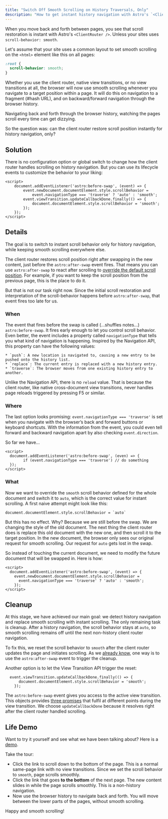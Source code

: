 ```yaml
---
title: "Switch Off Smooth Scrolling on History Traversals, Only"
description: "How to get instant history navigation with Astro's `<ClientRouter />` when your site's scroll behavior is set to `smooth`." 
---
```


When you move back and forth between pages, you see that scroll restoration is instant with Astro's `<ClientRouter />`. Unless your sites uses `scroll-behavior: smooth`.

Let's assume that your site uses a common layout to set smooth scrolling on the `<html>` element like this on all pages:
```css
:root {
  scroll-behavior: smooth;
}
```
Whether you use the client router, native view transitions, or no view transitions at all, the browser will now use smooth scrolling whenever you navigate to a target position within a page. It will do this on navigation to a fragment (#hash URL), and on backward/forward navigation through the browser history. 

Navigating back and forth through the browser history, watching the pages scroll every time can get dizzying. 

So the question was: can the client router restore scroll position instantly for history navigation, only?



## Solution
There is no configuration option or global switch to change how the client router handles scrolling on history navigation. But you can use its lifecycle events to customize the behavior to your liking:

```astro
<script>
	document.addEventListener('astro:before-swap', (event) => {
		event.newDocument.documentElement.style.scrollBehavior =
			event.navigationType === 'traverse' ? 'auto' : 'smooth';
		event.viewTransition.updateCallbackDone.finally(() => {
			document.documentElement.style.scrollBehavior = 'smooth';
		});
	});
</script>
```


## Details

The goal is to switch to instant scroll behavior only for history navigation, while keeping smooth scrolling everywhere else.

The client router restores scroll position right after swapping in the new content, just before the  `astro:after-swap` event fires.  That means you can use `astro:after-swap` to react after scrolling to [override the default scroll position](https://docs.astro.build/en/guides/view-transitions/#astroafter-swap). For example, if you want to keep the scroll position from the previous page, this is the place to do it.

But that is not our task right now. Since the initial scroll restoration and interpretation of the scroll-behavior happens before `astro:after-swap`, that event fires too late for us.


### When
The event that fires before the swap is called (&hellip;shuffles notes&hellip;) `astro:before-swap`. It fires early enough to let you control scroll behavior. Even better, the event includes a property called `navigationType` that tells you what kind of navigation is happening. Inspired by the Navigation API, this property can have the following values:

    * `push`: A new location is navigated to, causing a new entry to be pushed onto the history list.
    * `replace`: The current entry is replaced with a new history entry. 
    * `traverse`: The browser moves from one existing history entry to another.
  
Unlike the Navigation API, there is no `reload` value. That is because the client router, like native cross-document view transitions, never handles page reloads triggered by pressing F5 or similar.

### Where
The last option looks promising: `event.navigationType === 'traverse'` is set when you navigate with the browser’s back and forward buttons or keyboard shortcuts. With the information from the event, you could even tell forward and backward navigation apart by also checking `event.direction`.

So far we have&hellip;
```astro
<script>
  document.addEventListener('astro:before-swap', (even) => {
		if (event.navigationType === 'traverse') // do something
  });
</script>
```

### What

Now we want to override the `smooth` scroll behavior defined for the whole document and switch it to `auto`, which is the correct value for instant scrolling. A first naive attempt might look like this:
```astro del={1}
document.documentElement.style.scrollBehavior = `auto`
```

But this has no effect. Why? Because we are still before the swap. We are changing the style of the old document. The next thing the client router does is replace this old document with the new one, and then scroll it to the target position. In the new document, the browser only sees our original request for smooth scrolling. Our request for `auto` gets lost in the swap.

So instead of touching the current document, we need to modify the future document that will be swapped in. Here is how:
```astro ins={3}
<script>
  document.addEventListener('astro:before-swap', (event) => {
    event.newDocument.documentElement.style.scrollBehavior =
      event.navigationType === 'traverse' ? 'auto' : 'smooth';
	});
</script>
```
## Cleanup

At this stage, we have achieved our main goal: we detect history navigation and replace smooth scrolling with instant scrolling. The only remaining task is cleanup. After a history navigation, the scroll behavior stays at `auto`, so smooth scrolling remains off until the next non-history client router navigation.

To fix this, we reset the scroll behavior to `smooth` after the client router updates the page and initiates scrolling. As we [already know](#:~:text=astro%3Aafter%2Dswap), one way is to use the `astro:after-swap` event to trigger the cleanup.

Another option is to let the View Transition API trigger the reset:
```astro
  event.viewTransition.updateCallbackDone.finally(() => {
	  document.documentElement.style.scrollBehavior = 'smooth';
	});
```
The `astro:before-swap` event gives you access to the active view transition.  This objects provides [three promises](/jotter/api/details/#:~:text=interface%20ViewTransition) that fulfil at different points during the view transition. We choose `updateCallbackDone` because it resolves right after the client router handled scrolling.


## Life Demo

Want to try it yourself and see what we have been talking about? Here is a [demo](/tips/scrolla/). 

Take the tour: 
* Click the link to scroll down to the bottom of the page. This is a normal same-page link with no view transitions. Since we set the scroll behavior to `smooth`, page scrolls smoothly.
* Click the link that goes **to the bottom** of the next page. The new content slides in while the page scrolls smoothly. This is a non-history navigation.
* Now use the browser history to navigate back and forth. You will move between the lower parts of the pages, without smooth scrolling.  

Happy and smooth scrolling!
